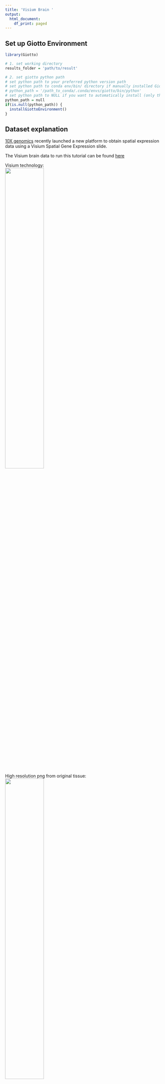 ```yaml
---
title: 'Visium Brain '
output:
  html_document:
    df_print: paged
---
```


## Set up Giotto Environment
```r
library(Giotto)

# 1. set working directory
results_folder = 'path/to/result'

# 2. set giotto python path
# set python path to your preferred python version path
# set python path to conda env/bin/ directory if manually installed Giotto python dependencies by conda
# python_path = '/path_to_conda/.conda/envs/giotto/bin/python'
# set python path to NULL if you want to automatically install (only the 1st time) and use the giotto miniconda environment
python_path = null
if(is.null(python_path)) {
  installGiottoEnvironment()
}
```

## Dataset explanation
[10X genomics](https://www.10xgenomics.com/spatial-transcriptomics/) recently launched a new platform to obtain spatial expression data using a Visium Spatial Gene Expression slide.

The Visium brain data to run this tutorial can be found [here]( https://support.10xgenomics.com/spatial-gene-expression/datasets/1.1.0/V1_Adult_Mouse_Brain)

Visium technology:  
![](../inst/images/general_figs/visium_technology.png){ width=50% }

High resolution png from original tissue:   
![](../inst/images/general_figs/mouse_brain_highres.png){ width=50% } 

## Part 1: Create Giotto Visium Object and check spatial information by visualizing it
```r
## provide path to visium folder
data_path = '/path/to/Brain_data/'
## directly from visium folder
visium_brain = createGiottoVisiumObject(visium_dir = data_path, expr_data = 'raw',
                                         png_name = 'tissue_lowres_image.png',
                                         gene_column_index = 2, instructions = instrs)
## update and align background image
# problem: image is not perfectly aligned
spatPlot2D(gobject = visium_brain, cell_color = 'in_tissue', show_image = T, point_alpha = 0.7,
         save_param = list(save_name = '2_a_spatplot_image'))
```
![](../inst/images/mouse_visium_brain/vignette_sep29_2021/2_a_spatplot_image.png){ width=50% } 
```r
# check name
showGiottoImageNames(visium_brain) # "image" is the default name
# adjust parameters to align image (iterative approach)
visium_brain = updateGiottoImage(visium_brain, image_name = 'image',
                                  xmax_adj = 1300, xmin_adj = 1200,
                                  ymax_adj = 1100, ymin_adj = 1000)

# now it's aligned
spatPlot2D(gobject = visium_brain, cell_color = 'in_tissue', show_image = T, point_alpha = 0.7,
         save_param = list(save_name = '2_b_spatplot_image_adjusted'))
```
![](../inst/images/mouse_visium_brain/vignette_sep29_2021/2_b_spatplot_image_adjusted.png){ width=50% } 

```r
## check metadata
pDataDT(visium_brain)

## compare in tissue with provided jpg
spatPlot2D(gobject = visium_brain, cell_color = 'in_tissue', point_size = 2,
         cell_color_code = c('0' = 'lightgrey', '1' = 'blue'),
         save_param = list(save_name = '2_c_in_tissue'))
```
![](../inst/images/mouse_visium_brain/vignette_sep29_2021/2_c_in_tissue.png){ width=50% } 



## Part 2: Process Giotto Visium Object
```r
## subset on spots that were covered by tissue
metadata = pDataDT(visium_brain)
in_tissue_barcodes = metadata[in_tissue == 1]$cell_ID
visium_brain = subsetGiotto(visium_brain, cell_ids = in_tissue_barcodes)

## filter
visium_brain <- filterGiotto(gobject = visium_brain,
                              expression_threshold = 1,
                              feat_det_in_min_cells = 50,
                              min_det_feats_per_cell = 1000,
                              expression_values = c('raw'),
                              verbose = T)

## normalize
visium_brain <- normalizeGiotto(gobject = visium_brain, scalefactor = 6000, verbose = T)

## add gene & cell statistics
visium_brain <- addStatistics(gobject = visium_brain)

## visualize
spatPlot2D(gobject = visium_brain, show_image = T, point_alpha = 0.7,
           save_param = list(save_name = '2_d_spatial_locations'))
```
![](../inst/images/mouse_visium_brain/vignette_sep29_2021/2_d_spatial_locations.png){ width=50% } 


```r
spatPlot2D(gobject = visium_brain, show_image = T, point_alpha = 0.7,
           cell_color = 'nr_feats', color_as_factor = F,
           save_param = list(save_name = '2_e_nr_genes'))
```
![](../inst/images/mouse_visium_brain/vignette_sep29_2021/2_e_nr_genes.png){ width=50% } 



## Part 3: Dimention Reduction
```r
## highly variable genes (HVG)
visium_brain <- calculateHVF(gobject = visium_brain,
                             save_plot = TRUE,
                             save_param = list(save_name = '3_a_HVGplot'))
```
![](../inst/images/mouse_visium_brain/vignette_sep29_2021/3_a_HVGplot.png){ width=50% } 

```r
## run PCA on expression values (default)
gene_metadata = fDataDT(visium_brain)
featgenes = gene_metadata[hvf == 'yes' & perc_cells > 3 & mean_expr_det > 0.4]$gene_ID

visium_brain <- runPCA(gobject = visium_brain, 
                       genes_to_use = featgenes, 
                       scale_unit = F, center = T, 
                       method="factominer")

screePlot(visium_brain, ncp = 30, save_param = list(save_name = '3_b_screeplot'))
```
![](../inst/images/mouse_visium_brain/vignette_sep29_2021/3_b_screeplot.png){ width=50% } 

```r
plotPCA(gobject = visium_brain,
        save_param = list(save_name = '3_c_PCA_reduction'))
```
![](../inst/images/mouse_visium_brain/vignette_sep29_2021/3_c_PCA_reduction.png){ width=50% } 


```r
## run UMAP and tSNE on PCA space (default)
visium_brain <- runUMAP(visium_brain, dimensions_to_use = 1:10)
plotUMAP(gobject = visium_brain,
         save_param = list(save_name = '3_d_UMAP_reduction'))
```
![](../inst/images/mouse_visium_brain/vignette_sep29_2021/3_d_UMAP_reduction.png){ width=50% } 


```r
visium_brain <- runtSNE(visium_brain, dimensions_to_use = 1:10)
plotTSNE(gobject = visium_brain,
         save_param = list(save_name = '3_e_tSNE_reduction'))
```
![](../inst/images/mouse_visium_brain/vignette_sep29_2021/3_e_tSNE_reduction.png){ width=50% } 


## Part 4: Cluster
```r
## sNN network (default)
visium_brain <- createNearestNetwork(gobject = visium_brain, dimensions_to_use = 1:10, k = 15)
## Leiden clustering
visium_brain <- doLeidenCluster(gobject = visium_brain, resolution = 0.4, n_iterations = 1000)
plotUMAP(gobject = visium_brain,
         cell_color = 'leiden_clus', show_NN_network = T, point_size = 2.5,
         save_param = list(save_name = '4_a_UMAP_leiden'))
```
![](../inst/images/mouse_visium_brain/vignette_sep29_2021/4_a_UMAP_leiden.png){ width=50% } 


## Part 5: co-visualize
### 5.1 Whole slide
```r
# expression and spatial
spatDimPlot(gobject = visium_brain, cell_color = 'leiden_clus',
            dim_point_size = 2, spat_point_size = 2.5,
            save_param = list(save_name = '5_a_covis_leiden'))
```
![](../inst/images/mouse_visium_brain/vignette_sep29_2021/5_a_covis_leiden.png){ width=50% } 
```r
spatDimPlot(gobject = visium_brain, cell_color = 'nr_feats', color_as_factor = F,
            dim_point_size = 2, spat_point_size = 2.5,
            save_param = list(save_name = '5_b_nr_genes'))
```
![](../inst/images/mouse_visium_brain/vignette_sep29_2021/5_b_nr_genes.png){ width=50% } 


### 5.2 selected region
```r
DG_subset = subsetGiottoLocs(visium_brain, 
                             x_max = 6500, x_min = 3000,
                             y_max = -2500, y_min = -5500,
                             return_gobject = TRUE)

spatDimPlot(gobject = DG_subset, 
            cell_color = 'leiden_clus', spat_point_size = 5, 
            save_param = list(save_name = '5_c_DEG_subset'))
```
![](../inst/images/mouse_visium_brain/vignette_sep29_2021/5_c_DEG_subset.png){ width=50% } 


## Part 6: Differential Expression
```r
## ------------------ ##
## Gini markers
gini_markers_subclusters = findMarkers_one_vs_all(gobject = visium_brain,
                                                  method = 'gini',
                                                  expression_values = 'normalized',
                                                  cluster_column = 'leiden_clus',
                                                  min_feats = 20,
                                                  min_expr_gini_score = 0.5,
                                                  min_det_gini_score = 0.5)
topgenes_gini = gini_markers_subclusters[, head(.SD, 2), by = 'cluster']$feats

# violinplot
violinPlot(visium_brain, feats = unique(topgenes_gini), cluster_column = 'leiden_clus',
           strip_text = 8, strip_position = 'right',
           save_param = list(save_name = '6_a_violinplot_gini', base_width = 5, base_height = 10))
```
![](../inst/images/mouse_visium_brain/vignette_sep29_2021/6_a_violinplot_gini.png){ width=50% } 
```r
# cluster heatmap
plotMetaDataHeatmap(visium_brain, selected_feats = unique(topgenes_gini),
                    metadata_cols = c('leiden_clus'), 
                    x_text_size = 10, y_text_size = 10,
                    save_param = list(save_name = '6_b_metaheatmap_gini'))
```
![](../inst/images/mouse_visium_brain/vignette_sep29_2021/6_b_metaheatmap_gini.png){ width=50% } 
```r
# umap plots
dimFeatPlot2D(visium_brain, expression_values = 'scaled',
              feats = gini_markers_subclusters[, head(.SD, 1), by = 'cluster']$feats,
              cow_n_col = 3, point_size = 1,
              save_param = list(save_name = '6_c_gini_umap', base_width = 8, base_height = 5))

```
![](../inst/images/mouse_visium_brain/vignette_sep29_2021/6_c_gini_umap.png){ width=50% } 

```r
## ------------------ ##
# Scran Markers
scran_markers_subclusters = findMarkers_one_vs_all(gobject = visium_brain,
                                                   method = 'scran',
                                                   expression_values = 'normalized',
                                                   cluster_column = 'leiden_clus')
topgenes_scran = scran_markers_subclusters[, head(.SD, 2), by = 'cluster']$genes

# violinplot
violinPlot(visium_brain, feats = unique(topgenes_scran), cluster_column = 'leiden_clus',
           strip_text = 10, strip_position = 'right',
           save_param = list(save_name = '6_d_violinplot_scran', base_width = 5))
```
![](../inst/images/mouse_visium_brain/vignette_sep29_2021/6_d_violinplot_scran.png){ width=50% } 
```r
# cluster heatmap
plotMetaDataHeatmap(visium_brain, selected_feats = topgenes_scran,
                    metadata_cols = c('leiden_clus'),
                    save_param = list(save_name = '6_e_metaheatmap_scran'))
```
![](../inst/images/mouse_visium_brain/vignette_sep29_2021/6_e_metaheatmap_scran.png){ width=50% } 

```r
# umap plots
dimFeatPlot2D(visium_brain, expression_values = 'scaled',
            feats = scran_markers_subclusters[, head(.SD, 1), by = 'cluster']$genes,
            cow_n_col = 3, point_size = 1,
            save_param = list(save_name = '6_f_scran_umap', base_width = 8, base_height = 5))
```
![](../inst/images/mouse_visium_brain/vignette_sep29_2021/6_f_scran_umap.png){ width=50% } 



## Part 7: Deconvolution
Visium spatial transcriptomics does not provide single-cell resolution, making cell type annotation a harder problem. Giotto provides several ways to calculate enrichment of specific cell-type signature gene list:    
- PAGE  
- hypergeometric test
- Rank
- [DWLS Deconvolution](https://genomebiology.biomedcentral.com/articles/10.1186/s13059-021-02362-7) 
Corresponded Single cell dataset can be generated from [here](http://mousebrain.org/downloads.html).
Giotto_SC is processed from the downsampled [Loom](https://satijalab.org/loomr/loomr_tutorial) file


### 7.1 PAGE enrichment 
```r
# Create PAGE matrix
# PAGE matrix should be a binary matrix with each row represent a gene marker and each column represent a cell type
# There are several ways to create PAGE matrix
# 1.1 create binary matrix of cell signature genes
# small example #
gran_markers = c("Nr3c2", "Gabra5", "Tubgcp2", "Ahcyl2",
                 "Islr2", "Rasl10a", "Tmem114", "Bhlhe22", 
                 "Ntf3", "C1ql2")

oligo_markers = c("Efhd1", "H2-Ab1", "Enpp6", "Ninj2",
                  "Bmp4", "Tnr", "Hapln2", "Neu4",
                  "Wfdc18", "Ccp110")        

di_mesench_markers = c("Cartpt", "Scn1a", "Lypd6b",  "Drd5",
                       "Gpr88", "Plcxd2", "Cpne7", "Pou4f1",
                       "Ctxn2", "Wnt4")

PAGE_matrix_1 = makeSignMatrixPAGE(sign_names = c('Granule_neurons',
                                                     'Oligo_dendrocytes',
                                                     'di_mesenchephalon'),
                                      sign_list = list(gran_markers,
                                                       oligo_markers,
                                                       di_mesench_markers))



# ----

# 1.2 [shortcut] fully pre-prepared matrix for all cell types
sign_matrix_path = system.file("extdata", "sig_matrix.txt", package = 'Giotto')
brain_sc_markers = data.table::fread(sign_matrix_path) 
PAGE_matrix_2 = as.matrix(brain_sc_markers[,-1])
rownames(PAGE_matrix_2) = brain_sc_markers$Event


# ---

# 1.3 make PAGE matrix from single cell dataset
markers_scran = findMarkers_one_vs_all(gobject=giotto_SC, method="scran",
                                       expression_values="normalized", cluster_column='prostate_labels', min_feats=3)
top_markers <- markers_scran[, head(.SD, 10), by="cluster"]
celltypes<-levels(factor(markers_scran$cluster)) 
sign_list<-list()
for (i in 1:length(celltypes)){
    sign_list[[i]]<-top_markers[which(top_markers$cluster == celltypes[i]),]$gene
}

PAGE_matrix_3 = makeSignMatrixPAGE(sign_names = celltypes,
                                      sign_list = sign_list)

# 1.4 enrichment test with PAGE

# runSpatialEnrich() can also be used as a wrapper for all currently provided enrichment options
visium_brain = runPAGEEnrich(gobject = visium_brain, sign_matrix = PAGE_matrix_2)


# 1.5 heatmap of enrichment versus annotation (e.g. clustering result)
cell_types = colnames(PAGE_matrix_2)
plotMetaDataCellsHeatmap(gobject = visium_brain,
                         metadata_cols = 'leiden_clus',
                         value_cols = cell_types,
                         spat_enr_names = 'PAGE',
                         x_text_size = 8, 
                         y_text_size = 8,
                         save_param = list(save_name="7_a_metaheatmap"))
```
![](../inst/images/mouse_visium_brain/vignette_sep29_2021/7_a_metaheatmap.png){ width=50% } 
```r
# 1.6 visualizations
spatCellPlot2D(gobject = visium_brain, 
             spat_enr_names = 'PAGE',
             cell_annotation_values = cell_types[1:4],
             cow_n_col = 2,coord_fix_ratio = NULL, point_size = 0.75, show_legend = F,
             save_param = list(save_name="7_b_spatcellplot_1"))
```
![](../inst/images/mouse_visium_brain/vignette_sep29_2021/7_b_spatcellplot_1.png){ width=50% } 
```r
spatDimCellPlot2D(gobject = visium_brain, 
                spat_enr_names = 'PAGE',
                cell_annotation_values = cell_types[1:4],
                cow_n_col = 1, spat_point_size = 1, 
                plot_alignment = 'horizontal', 
                save_param = list(save_name="7_d_spatDimCellPlot", base_width=7, base_height=10))
```
![](../inst/images/mouse_visium_brain/vignette_sep29_2021/7_d_spatDimCellPlot.png){ width=50% } 

### 7.2 HyperGeometric test
```r
#Modify the sparse matrix in normalized slot
visium_brain@expression$rna$normalized <- as.matrix(visium_brain@expression$rna$normalized)
visium_brain = runHyperGeometricEnrich(gobject = visium_brain,
                                    expression_values = "normalized",
                                    sign_matrix = PAGE_matrix_3)
cell_types_HyperGeometric = colnames(PAGE_matrix_3)
spatCellPlot(gobject = visium_brain, 
             spat_enr_names = 'hypergeometric',
             cell_annotation_values = cell_types_HyperGeometric[1:4],
             cow_n_col = 2,coord_fix_ratio = NULL, point_size = 1.75,
             save_param = list(save_name = "7.2b_HyperGeometric_plot"))

```
![](../inst/images/mouse_visium_brain/vignette_sep29_2021/7.2b_HyperGeometric_plot.png){ width=50% } 

### 7.3 Rank
```r

```


### 7.4 Deconvolution
```r
#markers_scran = findMarkers_one_vs_all(gobject=giotto_SC, method="scran",
#                                       expression_values="normalized", cluster_column='prostate_labels', #min_feats=3)
#top_markers <- markers_scran[, head(.SD, 10), by="cluster"]
DWLS_matrix<-makeSignMatrixDWLSfromMatrix(matrix = as.matrix(giotto_SC@expression$rna$normalized), 
                                cell_type = pDataDT(giotto_SC)$brain_label,
                                sign_gene = top_markers$gene)
visium_brain = runDWLSDeconv(gobject = visium_brain, sign_matrix = DWLS_matrix)
spatCellPlot2D(gobject = visium_brain, 
             spat_enr_names = 'DWLS',
             cell_annotation_values = colnames(DWLS_matrix)[1:4],
             cow_n_col = 2,coord_fix_ratio = NULL, point_size = 1,
             save_param = list(save_name = "7.4_DWLS_plot"))
```
![](../inst/images/mouse_visium_brain/vignette_sep29_2021/7.4_DWLS_plot.png){ width=50% } 

## Part 8: Spatial Grid
```r
visium_brain <- createSpatialGrid(gobject = visium_brain,
                                   sdimx_stepsize = 400,
                                   sdimy_stepsize = 400,
                                   minimum_padding = 0)
spatPlot2D(visium_brain, cell_color = 'leiden_clus', show_grid = T,
         grid_color = 'red', spatial_grid_name = 'spatial_grid', 
         save_param = list(save_name = '8_grid'))
```
![](../inst/images/mouse_visium_brain/vignette_sep29_2021/8_grid.png){ width=50% }


## Part 9: spatial network
```r
visium_brain <- createSpatialNetwork(gobject = visium_brain, 
                                     method = 'kNN', k = 5, 
                                     maximum_distance_knn = 400, 
                                     name = 'spatial_network')

showGiottoSpatNetworks(visium_brain)

spatPlot2D(gobject = visium_brain,  show_network= T,
         network_color = 'blue', spatial_network_name = 'spatial_network',
         save_param = list(save_name = '9_a_knn_network'))
```
![](../inst/images/mouse_visium_brain/vignette_sep29_2021/9_a_knn_network.png){ width=50% }


## Part 10: Spatial Genes and Spatial Patterns
```r
## kmeans binarization
kmtest = binSpect(visium_brain, calc_hub = T, hub_min_int = 5,
                  spatial_network_name = 'spatial_network')
spatFeatPlot2D(visium_brain, expression_values = 'scaled',
             feats  = kmtest$feats[1:6], cow_n_col = 2, point_size = 1.5,
             save_param = list(save_name = '10_a_spatial_genes_km'))
```
![](../inst/images/mouse_visium_brain/vignette_sep29_2021/10_a_spatial_genes_km.png){ width=50% }


```r
## rank binarization
ranktest = binSpect(visium_brain, bin_method = 'rank', 
                    calc_hub = T, hub_min_int = 5,
                    spatial_network_name = 'spatial_network')
spatFeatPlot2D(visium_brain, expression_values = 'scaled',
             feats = ranktest$feats[1:6], cow_n_col = 2, point_size = 1.5,
             save_param = list(save_name = '10_b_spatial_genes_rank'))
```
![](../inst/images/mouse_visium_brain/vignette_sep29_2021/10_b_spatial_genes_rank.png){ width=50% }


```r
# cluster the top 1500 spatial genes into 20 clusters
ext_spatial_genes = ranktest[1:1500,]$feats

# here we use existing detectSpatialCorGenes function to calculate pairwise distances between genes (but set network_smoothing=0 to use default clustering)
spat_cor_netw_DT = detectSpatialCorFeats(visium_brain, 
                                         method = 'network', 
                                         spatial_network_name = 'spatial_network', 
                                         subset_feats = ext_spatial_genes)

# cluster spatial genes
spat_cor_netw_DT = clusterSpatialCorFeats(spat_cor_netw_DT, name = 'spat_netw_clus', k = 20)

# visualize clusters
heatmSpatialCorFeats(visium_brain, 
                     spatCorObject = spat_cor_netw_DT, 
                     use_clus_name = 'spat_netw_clus', 
                     heatmap_legend_param = list(title = NULL), 
                     save_param = list(save_name="10_c_heatmap",
                                       base_height = 6, base_width = 8, units = 'cm'))
```
![](../inst/images/mouse_visium_brain/vignette_sep29_2021/10_c_heatmap.png){ width=50% }


```r
table(spat_cor_netw_DT$cor_clusters$spat_netw_clus)

coexpr_dt = data.table::data.table(genes = names(spat_cor_netw_DT$cor_clusters$spat_netw_clus),
                       cluster = spat_cor_netw_DT$cor_clusters$spat_netw_clus)
data.table::setorder(coexpr_dt, cluster)
top30_coexpr_dt = coexpr_dt[, head(.SD, 30) , by = cluster]


# do HMRF with different betas on 500 spatial genes
my_spatial_genes <- top30_coexpr_dt$genes

hmrf_folder = paste0(results_folder,'/','11_HMRF/')
if(!file.exists(hmrf_folder)) dir.create(hmrf_folder, recursive = T)

HMRF_spatial_genes = doHMRF(gobject = visium_brain, 
                            expression_values = 'scaled', 
                            spatial_genes = my_spatial_genes, k = 20, 
                            spatial_network_name="spatial_network", 
                            betas = c(0, 10, 5), 
                            output_folder = paste0(hmrf_folder, '/', 'Spatial_genes/SG_topgenes_k20_scaled'))

visium_brain = addHMRF(gobject = visium_brain, HMRFoutput = HMRF_spatial_genes, 
                       k = 20, betas_to_add = c(0, 10, 20, 30, 40), 
                       hmrf_name = 'HMRF')

spatPlot2D(gobject = visium_brain, cell_color = 'HMRF_k20_b.40',
         point_size = 2, save_param=c(save_name="10_d_spatPlot2D_HMRF"))
```
![](../inst/images/mouse_visium_brain/vignette_sep29_2021/10_d_spatPlot2D_HMRF.png){ width=50% }

## Export and create Giotto Viewer
```r
# check which annotations are available
combineMetadata(visium_brain, spat_enr_names = 'PAGE')

# select annotations, reductions and expression values to view in Giotto Viewer
viewer_folder = paste0(results_folder, '/', 'mouse_Visium_brain_viewer')

exportGiottoViewer(gobject = visium_brain,
                   output_directory = viewer_folder,
                   spat_enr_names = 'PAGE', 
                   factor_annotations = c('in_tissue',
                                          'leiden_clus',
                                          'HMRF_k20_b.40'),
                   numeric_annotations = c('nr_feats',
                                           'clus_25'),
                   dim_reductions = c('tsne', 'umap'),
                   dim_reduction_names = c('tsne', 'umap'),
                   expression_values = 'scaled',
                   expression_rounding = 2,
                   overwrite_dir = T)
```

